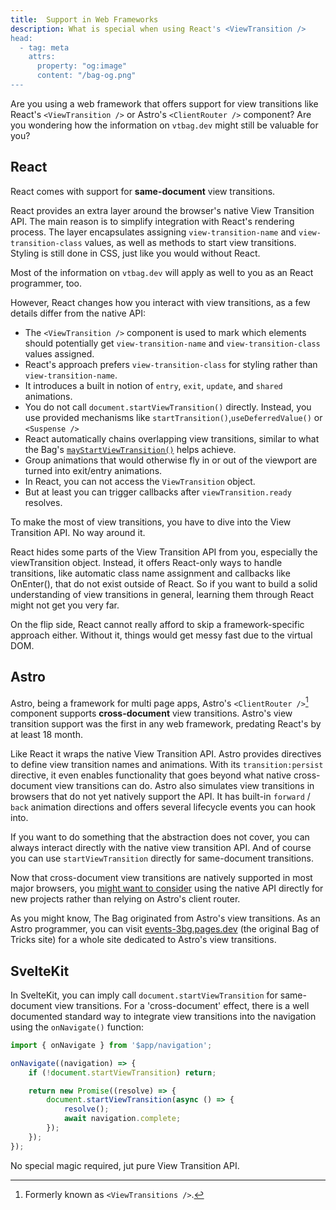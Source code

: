```yaml
---
title:  Support in Web Frameworks
description: What is special when using React's <ViewTransition />
head:
  - tag: meta
    attrs:
      property: "og:image"
      content: "/bag-og.png"
---
```



Are you using a web  framework that offers support for view transitions like React's `<ViewTransition />` or Astro's `<ClientRouter />` component?  Are you wondering how the information on `vtbag.dev` might still be valuable for you?


## React

React comes with support for **same-document** view transitions.

React provides an extra layer around the browser's native View Transition API. The main reason  is to simplify integration with React's rendering process. The layer encapsulates assigning `view-transition-name` and `view-transition-class` values, as well as methods to start view transitions. Styling is still done in CSS, just like you would without React.

Most of the information on `vtbag.dev` will apply as well to you as an React programmer, too.

However, React changes how you interact with view transitions,  as a few details differ from the native API:

- The `<ViewTransition />` component is used to mark which elements should potentially get `view-transition-name` and `view-transition-class` values assigned.
- React's approach prefers `view-transition-class` for styling rather than `view-transition-name`.
- It introduces a built in notion of `entry`, `exit`, `update`, and `shared` animations.
- You do not call `document.startViewTransition()` directly. Instead, you use provided mechanisms like `startTransition()`,`useDeferredValue()` or `<Suspense />`
- React automatically chains overlapping view transitions, similar to what the Bag's [`mayStartViewTransition()`](/tools/utensil-drawer/#maystartviewtransition) helps achieve.
- Group animations that would otherwise fly in or out of the viewport are turned into exit/entry animations.
- In React, you can not access the `ViewTransition` object.
- But at least you can trigger callbacks after `viewTransition.ready` resolves.

To make the most of view transitions, you have to dive into the View Transition API. No way around it.

React hides some parts of the View Transition API from you, especially the viewTransition object. Instead, it offers React-only ways to handle transitions, like automatic class name assignment and callbacks like OnEnter(), that do not exist outside of React. So if you want to build a solid understanding of view transitions in general, learning them through React might not get you very far.

On the flip side, React cannot really afford to skip a framework-specific approach either. Without it, things would get messy fast due to the virtual DOM.



## Astro

Astro, being a framework for multi page apps,  Astro's `<ClientRouter />`[^1] component supports **cross-document** view transitions. Astro's view transition support was the first in any web framework, predating React's by at least 18 month.

Like React it wraps the native View Transition API. Astro provides directives to define view transition names and animations. With its `transition:persist` directive, it even enables functionality that goes beyond what native cross-document view transitions can do. Astro also simulates view transitions in browsers that do not yet natively support the API. It has built-in `forward` / `back` animation directions  and offers several lifecycle events you can hook into.


If you want to do something that the abstraction does not cover, you can always interact directly with the native view transition API. And of course you can use `startViewTransition` directly for same-document transitions.

Now that cross-document view transitions are natively supported in most major browsers, you [might want to consider](https://events-3bg.pages.dev/jotter/astro-view-transitions/) using the native API directly for new projects  rather than relying on Astro's client router.

As you might know, The Bag originated from Astro's view transitions. As an Astro programmer, you can visit [events-3bg.pages.dev](https://events-3bg.pages.dev) (the original Bag of Tricks site) for a whole site dedicated to Astro's view transitions.

## SvelteKit

In SvelteKit, you can imply call `document.startViewTransition` for same-document view transitions. For a 'cross-document' effect, there is a well documented standard way to integrate view transitions into the navigation using the `onNavigate()` function:

```js
import { onNavigate } from '$app/navigation';

onNavigate((navigation) => {
	if (!document.startViewTransition) return;

	return new Promise((resolve) => {
		document.startViewTransition(async () => {
			resolve();
			await navigation.complete;
		});
	});
});
```
No   special magic required, jut pure View Transition API.



[^1]: Formerly known as `<ViewTransitions />`.
